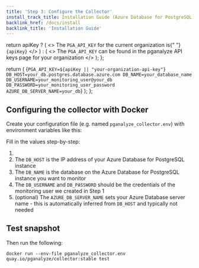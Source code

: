 ```yaml
---
title: 'Step 3: Configure the Collector'
install_track_title: Installation Guide (Azure Database for PostgreSQL)
backlink_href: /docs/install
backlink_title: 'Installation Guide'
---
```



  return apiKey ? (
    <>
      The <code>PGA_API_KEY</code> for the current organization is{" "}
      <code>{apiKey}</code>
    </>
  ) : (
    <>
      The <code>PGA_API_KEY</code> can be found in the pganalyze API keys page
      for your organization
    </>
  );
};

  return (
    <CodeBlock>
      {`PGA_API_KEY=${apiKey || "your-organization-api-key"}
DB_HOST=your_db.postgres.database.azure.com
DB_NAME=your_database_name
DB_USERNAME=your_monitoring_user@your_db
DB_PASSWORD=your_monitoring_user_password
AZURE_DB_SERVER_NAME=your_db`}
    </CodeBlock>
  );
};

## Configuring the collector with Docker

Create your configuration file (e.g. named `pganalyze_collector.env`) with environment variables like this:

<CollectorDotEnv apiKey={props.apiKey} />

Fill in the values step-by-step:

1. <APIKeyInstructions apiKey={props.apiKey} />
2. The `DB_HOST` is the IP address of your Azure Database for PostgreSQL instance
3. The `DB_NAME` is the database on the Azure Database for PostgreSQL instance you want to monitor
4. The `DB_USERNAME` and `DB_PASSWORD` should be the credentials of the monitoring user we created in Step 1
5. (optional) The `AZURE_DB_SERVER_NAME` sets your Azure Database server name - this is automatically inferred from `DB_HOST` and typically not needed

## Test snapshot

Then run the following:

```
docker run --env-file pganalyze_collector.env quay.io/pganalyze/collector:stable test
```

<PublicLastStepLogInsightsLink />